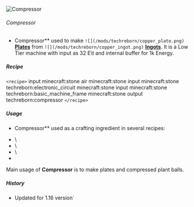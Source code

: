 ![Compressor ](/mods/techreborn/compressor.png)

###### Compressor

- Compressor** used to make
        `![](/mods/techreborn/copper_plate.png)`
        **[Plates](items:plate "wikilink")** from
        `![](/mods/techreborn/copper_ingot.png)`
        **[Ingots](items:ingot "wikilink")**. It is a Low Tier
        machine with input as 32 E\\t and internal buffer for 1k Energy.

##### Recipe

`<recipe>` input minecraft:stone air minecraft:stone input
minecraft:stone techreborn:electronic_circuit minecraft:stone input
minecraft:stone techreborn:basic_machine_frame minecraft:stone output
techreborn:compressor `</recipe>`

##### Usage

- Compressor** used as a crafting ingredient in several recipes:

* <Mcitem id="techreborn:chemical_reactor"/>\
* <Mcitem id="techreborn:implosion_compressor"/>\
* <Mcitem id="techreborn:recycler"/>\
* <Mcitem id="techreborn:rolling_machine"/>

Main usage of **Compressor** is to make plates and compressed plant
balls.

##### History

* Updated for 1.16 version`
